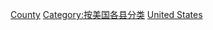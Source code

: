 {{Commons category|Geography of the United States by county}}
{{container category}}
[[Category:美国地理|County]]
[[Category:按美国各县分类|Category:按美国各县分类]]
[[Category:各國二級行政區地理|United States]]